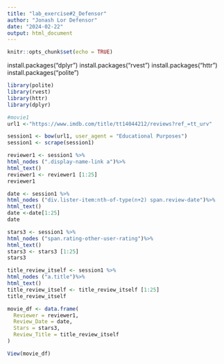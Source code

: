 ```yaml
---
title: "lab_exercise#2_Defensor"
author: "Jonash Lor Defensor"
date: "2024-02-22"
output: html_document
---
```


```r
knitr::opts_chunk$set(echo = TRUE)
```

install.packages("dplyr")
install.packages("rvest")
install.packages("httr")
install.packages("polite")

```r
library(polite)
library(rvest)
library(httr)
library(dplyr)

#movie1
url1 <-"https://www.imdb.com/title/tt14044212/reviews?ref_=tt_urv"

session1 <- bow(url1, user_agent = "Educational Purposes")
session1 <- scrape(session1)  

reviewer1 <- session1 %>%
html_nodes (".display-name-link a")%>%
html_text()
reviewer1 <- reviewer1 [1:25]
reviewer1

date <- session1 %>%
html_nodes ("div.lister-item:nth-of-type(n+2) span.review-date")%>%
html_text()
date <-date[1:25]
date

stars3 <- session1 %>%
html_nodes ("span.rating-other-user-rating")%>%
html_text()
stars3 <- stars3 [1:25]
stars3

title_review_itself <- session1 %>%
html_nodes ("a.title")%>%
html_text()
title_review_itself <- title_review_itself [1:25]
title_review_itself

movie_df <- data.frame(
  Reviewer = reviewer1,
  Review_Date = date,
  Stars = stars3,
  Review_Title = title_review_itself
)

View(movie_df)
```